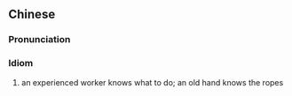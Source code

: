{{also|老马识途}}
==Chinese==
{{zh-forms|lit=an old horse knows the way|s=老马识途}}

===Pronunciation===
{{zh-pron
|m=lǎomǎ識tú
|c=lou5 maa5 sik1 tou4
|mn=xm:ló má sek tô͘
|cat=cy
}}

===Idiom===
{{zh-idiom}}

# an experienced worker knows what to do; an old hand knows the ropes